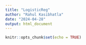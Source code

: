 ```yaml
---
title: "LogisticReg"
author: "Rahul Kasibhatla"
date: "2024-04-28"
output: html_document
---
```


```r
knitr::opts_chunk$set(echo = TRUE)
```
